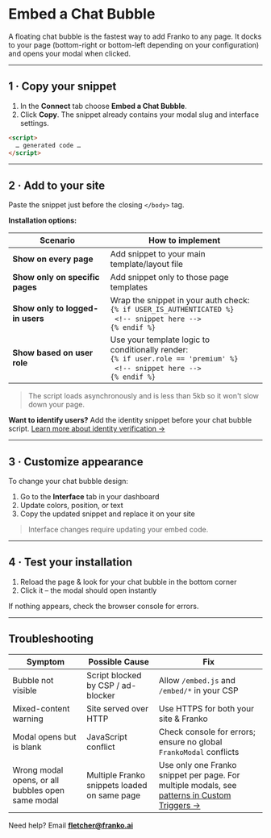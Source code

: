 # Embed a Chat Bubble

A floating chat bubble is the fastest way to add Franko to any page. It docks to your page (bottom-right or bottom-left depending on your configuration) and opens your modal when clicked.

---

## 1 · Copy your snippet

1. In the **Connect** tab choose **Embed a Chat Bubble**.
2. Click **Copy**. The snippet already contains your modal slug and interface settings.

```html
<script>
  … generated code …
</script>
```

---

## 2 · Add to your site

Paste the snippet just before the closing `</body>` tag.

**Installation options:**

| Scenario | How to implement |
|----------|------------------|
| **Show on every page** | Add snippet to your main template/layout file |
| **Show only on specific pages** | Add snippet only to those page templates |
| **Show only to logged-in users** | Wrap the snippet in your auth check:<br/>`{% if USER_IS_AUTHENTICATED %}`<br/>&nbsp;&nbsp;`<!-- snippet here -->`<br/>`{% endif %}` |
| **Show based on user role** | Use your template logic to conditionally render:<br/>`{% if user.role == 'premium' %}`<br/>&nbsp;&nbsp;`<!-- snippet here -->`<br/>`{% endif %}` |

> The script loads asynchronously and is less than 5kb so it won't slow down your page.

**Want to identify users?** Add the identity snippet before your chat bubble script. [Learn more about identity verification →](./identity-verification)

---

## 3 · Customize appearance

To change your chat bubble design:

1. Go to the **Interface** tab in your dashboard
2. Update colors, position, or text
3. Copy the updated snippet and replace it on your site

> Interface changes require updating your embed code.

---

## 4 · Test your installation

1. Reload the page & look for your chat bubble in the bottom corner
2. Click it – the modal should open instantly

If nothing appears, check the browser console for errors.

---

## Troubleshooting

| Symptom | Possible Cause | Fix |
|---------|----------------|-----|
| Bubble not visible | Script blocked by CSP / ad-blocker | Allow `/embed.js` and `/embed/*` in your CSP |
| Mixed-content warning | Site served over HTTP | Use HTTPS for both your site & Franko |
| Modal opens but is blank | JavaScript conflict | Check console for errors; ensure no global `FrankoModal` conflicts |
| Wrong modal opens, or all bubbles open same modal | Multiple Franko snippets loaded on same page | Use only one Franko snippet per page. For multiple modals, see [patterns in Custom Triggers →](./custom-trigger#multiple-modals) |

Need help? Email **fletcher@franko.ai** 